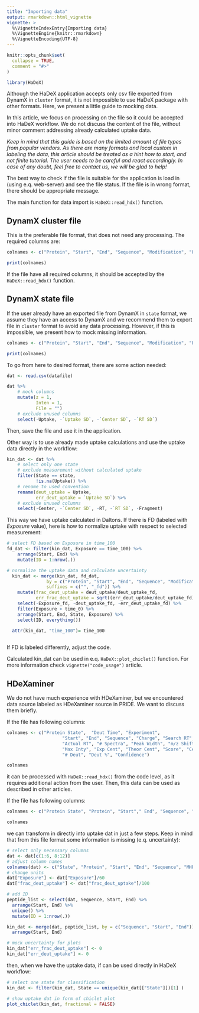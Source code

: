```yaml
---
title: "Importing data"
output: rmarkdown::html_vignette
vignette: >
  %\VignetteIndexEntry{Importing data}
  %\VignetteEngine{knitr::rmarkdown}
  %\VignetteEncoding{UTF-8}
---
```


```r
knitr::opts_chunk$set(
  collapse = TRUE,
  comment = "#>"
)
```

```r
library(HaDeX)
```


Although the HaDeX application accepts only csv file exported from DynamX in `cluster` format, it is not impossible to use HaDeX package with other formats. Here, we present a little guide to mocking data. 

In this article, we focus on processing on the file so it could be accepted into HaDeX workflow. We do not discuss the content of the file, without minor comment addressing already calculated uptake data. 

*Keep in mind that this guide is based on the limited amount of file types from popular vendors. As there are many formats and local custom in labeling the data, this article should be treated as a hint how to start, and not finite tutorial. The user needs to be careful and react accordingly. In case of any doubt, feel free to contact us, we will be glad to help!*

The best way to check if the file is suitable for the application is load in (using e.q. web-server) and see the file status. If the file is in wrong format, there should be appropriate message. 

The main function for data import is `HaDeX::read_hdx()` function.

## DynamX cluster file

This is the preferable file format, that does not need any processing. The required columns are:

```r
colnames <- c("Protein", "Start", "End", "Sequence", "Modification", "Fragment", "MaxUptake", "MHP", "State", "Exposure", "File", "z", "RT", "Inten", "Center")

print(colnames)
```

If the file have all required columns, it should be accepted by the `HaDeX::read_hdx()` function.

## DynamX state file

If the user already have an exported file from DynamX in `state` format, we assume they have an access to DynamX and we recommend them to export file in `cluster` format to avoid any data processing. However, if this is impossible, we present how to mock missing information.

```r
colnames <- c("Protein", "Start", "End", "Sequence", "Modification", "Fragment", "MaxUptake", "MHP", "State", "Exposure", "Center", "Center SD", "Uptake", "Uptake SD", "RT", "RT SD")

print(colnames)
```

To go from here to desired format, there are some action needed:

```r

dat <- read.csv(datafile)

dat %>%
    # mock columns
    mutate(z = 1, 
           Inten = 1, 
           File = "")
    # exclude unused columns
    select(-Uptake, -`Uptake SD`, -`Center SD`, -`RT SD`)

```

Then, save the file and use it in the application.

Other way is to use already made uptake calculations and use the uptake data directly in the workflow:

```r

kin_dat <- dat %>%
    # select only one state 
    # exclude measurement without calculated uptake
    filter(State == state,
           !is.na(Uptake)) %>%
    # rename to used convention 
    rename(deut_uptake = Uptake,
           err_deut_uptake = `Uptake SD`) %>%
    # exclude unused columns
    select(-Center, -`Center SD`, -RT, -`RT SD`, -Fragment)

```

This way we have uptake calculated in Daltons. If there is FD (labeled with $Exposure$ value), here is how to normalize uptake with respect to selected measurement:

```r

# select FD based on Exposure in time_100
fd_dat <- filter(kin_dat, Exposure == time_100) %>%
    arrange(Start, End) %>%
    mutate(ID = 1:nrow(.))

# normalize the uptake data and calculate uncertainty
  kin_dat <- merge(kin_dat, fd_dat,
               by = c("Protein", "Start", "End", "Sequence", "Modification", "MaxUptake", "MHP", "State"),
               suffixes = c("", "_fd")) %>%
    mutate(frac_deut_uptake = deut_uptake/deut_uptake_fd,
           err_frac_deut_uptake = sqrt((err_deut_uptake/deut_uptake_fd)^2 + (deut_uptake*err_deut_uptake_fd/deut_uptake_fd^2)^2)) %>%
    select(-Exposure_fd, -deut_uptake_fd, -err_deut_uptake_fd) %>%
    filter(Exposure > time_0) %>%
    arrange(Start, End, State, Exposure) %>%
    select(ID, everything())

  attr(kin_dat, "time_100")= time_100
  
```

If FD is labeled differently, adjust the code.

Calculated kin_dat can be used in e.q. `HaDeX::plot_chiclet()` function. For more information check `vignette("code_usage")` article.

## HDeXaminer

We do not have much experience with HDeXaminer, but we encountered data source labeled as HDeXaminer source in PRIDE. We want to discuss them briefly.

If the file has following columns:

```r
colnames <- c("Protein State",  "Deut Time", "Experiment", 
                     "Start", "End", "Sequence", "Charge", "Search RT",
                     "Actual RT", "# Spectra", "Peak Width", "m/z Shift",
                     "Max Inty", "Exp Cent", "Theor Cent", "Score", "Cent Diff", 
                     "# Deut", "Deut %", "Confidence")

colnames

```

it can be processed with `HaDeX::read_hdx()` from the code level, as it requires additional action from the user. Then, this data can be used as described in other articles.

If the file has following columns:

```r
colnames <- c("Protein State", "Protein", "Start"," End", "Sequence", "Peptide Mass", "RT (min)", "Deut Time (sec)", "maxD", "Theor #D", "#D", "%D", "Conf Interval (#D)", "#Rep", "Confidence", "Stddev", "p")

colnames

```

we can transform in directly into uptake dat in just a few steps. Keep in mind that from this file format some information is missing (e.q. uncertainty):

```r
# select only necessary columns
dat <- dat[c(1:6, 8:12)]
# adjust column names
colnames(dat) <- c("State", "Protein", "Start", "End", "Sequence", "MHP",  "Exposure", "MaxUptake", "theo_deut_uptake", "deut_uptake", "frac_deut_uptake")
# change units
dat["Exposure"] <- dat["Exposure"]/60
dat["frac_deut_uptake"] <- dat["frac_deut_uptake"]/100

# add ID
peptide_list <- select(dat, Sequence, Start, End) %>%
  arrange(Start, End) %>%
  unique() %>%
  mutate(ID = 1:nrow(.))

kin_dat <- merge(dat, peptide_list, by = c("Sequence", "Start", "End")) %>%
  arrange(Start, End)

# mock uncertainty for plots
kin_dat["err_frac_deut_uptake"] <- 0
kin_dat["err_deut_uptake"] <- 0

```

then, when we have the uptake data, if can be used directly in HaDeX workflow:

```r
# select one state for classification 
kin_dat <- filter(kin_dat, State == unique(kin_dat[["State"]])[1] )

# show uptake dat in form of chiclet plot
plot_chiclet(kin_dat, fractional = FALSE)

```


